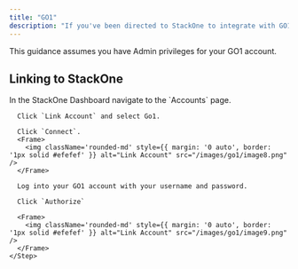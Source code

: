 ```yaml
---
title: "GO1"
description: "If you've been directed to StackOne to integrate with GO1, the following steps will help you understand the process and any necessary actions to configure successful integration."
---
```


<Warning>
  This guidance assumes you have Admin privileges for your GO1 account.
</Warning>

## Linking to StackOne
  <Steps>
    <Step title="Link Go1 Account">
      In the StackOne Dashboard navigate to the `Accounts` page.

      Click `Link Account` and select Go1.

      Click `Connect`.
      <Frame>
        <img className='rounded-md' style={{ margin: '0 auto', border: '1px solid #efefef' }} alt="Link Account" src="/images/go1/image8.png" />
      </Frame>

      Log into your GO1 account with your username and password.

      Click `Authorize`

      <Frame>
        <img className='rounded-md' style={{ margin: '0 auto', border: '1px solid #efefef' }} alt="Link Account" src="/images/go1/image9.png" />
      </Frame>
    </Step>

  </Steps>
